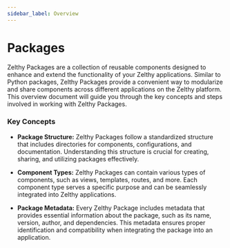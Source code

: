 ```yaml
---
sidebar_label: Overview
---
```


# Packages

Zelthy Packages are a collection of reusable components designed to enhance and extend the functionality of your Zelthy applications. Similar to Python packages, Zelthy Packages provide a convenient way to modularize and share components across different applications on the Zelthy platform. This overview document will guide you through the key concepts and steps involved in working with Zelthy Packages.

### Key Concepts

- **Package Structure:**
    Zelthy Packages follow a standardized structure that includes directories for components, configurations, and documentation. Understanding this structure is crucial for creating, sharing, and utilizing packages effectively.

- **Component Types:**
Zelthy Packages can contain various types of components, such as views, templates, routes, and more. Each component type serves a specific purpose and can be seamlessly integrated into Zelthy applications.

- **Package Metadata:**
Every Zelthy Package includes metadata that provides essential information about the package, such as its name, version, author, and dependencies. This metadata ensures proper identification and compatibility when integrating the package into an application.
